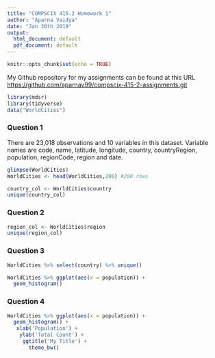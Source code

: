```yaml
---
title: "COMPSCIX 415.2 Homework 1"
author: "Aparna Vaidya"
date: "Jan 30th 2019"
output:
  html_document: default
  pdf_document: default
---
```


```r
knitr::opts_chunk$set(echo = TRUE)
```

My Github repository for my assignments can be found at this URL <https://github.com/aparnav99/compscix-415-2-assignments.git>


```r
library(mdsr)
library(tidyverse)
data("WorldCities")
```
 
### Question 1
There are 23,018 observations and 10 variables in this dataset. Variable names are 
code, name, latitude, longitude, country, countryRegion, population, regionCode, region and date.


```r
glimpse(WorldCities)
WorldCities <- head(WorldCities,200) #200 rows
```

```r
country_col <- WorldCities$country
unique(country_col)
```

### Question 2
```r
region_col <- WorldCities$region
unique(region_col)
```

### Question 3
```r
WorldCities %>% select(country) %>% unique()
```

```r
WorldCities %>% ggplot(aes(x = population)) + 
  geom_histogram()
```

### Question 4
```r
WorldCities %>% ggplot(aes(x = population)) +
  geom_histogram() + 
   xlab('Population') + 
    ylab('Total Count') +
     ggtitle('My Title') +
       theme_bw()
```

